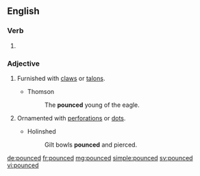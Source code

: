 ==English==

===Verb===
{{head|en|verb form}}

# {{en-past of|pounce}}

===Adjective===
{{en-adj|-}}

# {{context|obsolete|lang=en}} Furnished with [[claw]]s or [[talon]]s.
#* Thomson
#*: The '''pounced''' young of the eagle.
# {{context|obsolete|lang=en}} Ornamented with [[perforation]]s or [[dot]]s.
#* Holinshed
#*: Gilt bowls '''pounced''' and pierced.

{{Webster 1913}}

[[de:pounced]]
[[fr:pounced]]
[[mg:pounced]]
[[simple:pounced]]
[[sv:pounced]]
[[vi:pounced]]